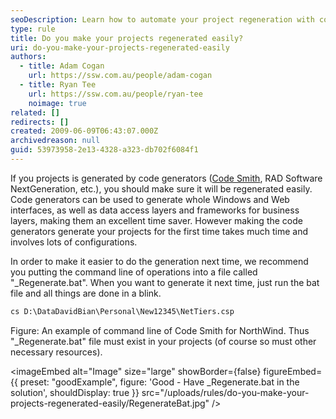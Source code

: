```yaml
---
seoDescription: Learn how to automate your project regeneration with code generators using a simple bat file for quick and efficient updates.
type: rule
title: Do you make your projects regenerated easily?
uri: do-you-make-your-projects-regenerated-easily
authors:
  - title: Adam Cogan
    url: https://ssw.com.au/people/adam-cogan
  - title: Ryan Tee
    url: https://ssw.com.au/people/ryan-tee
    noimage: true
related: []
redirects: []
created: 2009-06-09T06:43:07.000Z
archivedreason: null
guid: 53973958-2e13-4328-a323-db702f6084f1
---
```


If you projects is generated by code generators ([Code Smith](http://www.ssw.com.au/ssw/Standards/Developergeneral/netTools.aspx#NetTiers), RAD Software NextGeneration, etc.), you should make sure it will be regenerated easily.
Code generators can be used to generate whole Windows and Web interfaces, as well as data access layers and frameworks for business layers, making them an excellent time saver. However making the code generators generate your projects for the first time takes much time and involves lots of configurations.

In order to make it easier to do the generation next time, we recommend you putting the command line of operations into a file called "\_Regenerate.bat". When you want to generate it next time, just run the bat file and all things are done in a blink.

```bat
cs D:\DataDavidBian\Personal\New12345\NetTiers.csp
```

Figure: An example of command line of Code Smith for NorthWind. Thus "\_Regenerate.bat" file must exist in your projects (of course so must other necessary resources).

<imageEmbed
  alt="Image"
  size="large"
  showBorder={false}
  figureEmbed={{
    preset: "goodExample",
    figure: 'Good - Have \_Regenerate.bat in the solution',
    shouldDisplay: true
  }}
  src="/uploads/rules/do-you-make-your-projects-regenerated-easily/RegenerateBat.jpg"
/>